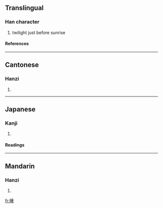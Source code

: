 ==Translingual==
===Han character===
{{Han char|rn=72|rad=日|as=12|sn=16|four=6001<sub>4</sub>|canj=日卜廿土 (AYTG)}}
# twilight just before sunrise
====References====
{{Han ref|kx=0500.160|dkj=14175|dj=0870.110|hdz=21537.080|uh=66C8|ud=26312|bh=E9B3|bd=59827}}

----
==Cantonese==
===Hanzi===
{{yue-hanzi|jyut=|y=tung4}}
# {{defn|Cantonese}}

----
==Japanese==
===Kanji===
{{ja-kanji|grade=|rs=日12}}
# {{defn|Japanese}} 
====Readings====
{{ja-readings|on=[[とう]] (tō), [[つ]] (tsu)|kun=[[ほのぐらい]] (honogurai)}}

----
==Mandarin==
===Hanzi===
{{cmn-hanzi|pin=[[tóng]] ([[tong2]])|wg=t'ung<sup>2</sup>}}
# {{defn|Mandarin}}

[[fr:曈]]